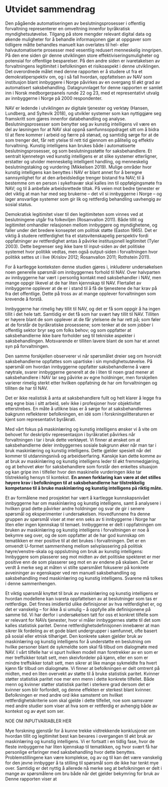 # Utvidet sammendrag {#sammendrag}

Den pågående automatiseringen av beslutningsprosesser i offentlig forvaltning representerer en omveltning innenfor byråkratisk myndighetsutøvelse. 
Tilgang på store mengder relevant digital data og økende muligheter for å behandle informasjonen gjør at oppgaver som tidligere måtte behandles manuelt kan overlates til hel- eller halvautomatiserte prosesser med vesentlig redusert menneskelig inngripen. 
På den ene siden gir denne utviklingen store effektiviseringsmuligheter og potensial for offentlige besparelser. 
På den andre siden er ivaretakelsen av forvaltningens legitimitet i befolkningen et risikoaspekt i denne utviklingen.
Det overordnede målet med denne rapporten er å studere ut fra et demokratiperspektiv om, og i så fall hvordan, oppfattelsen av NAV som institusjon blant innbyggere i Norge påvirkes av en overgang til økt grad av automatisert saksbehandling.
Datagrunnlaget for denne rapporten er samlet inn i Norsk medborgerpanels runde 22 og 23, med et representativt utvalg av innbyggerne i Norge på 2000 respondenter.

NAV er ledende i utviklingen av digitale tjenester og verktøy (Hansen, Lundberg, and Syltevik 2018), og utvikler systemer som kan nyttiggjøre seg framskritt som gjøres innenfor databehandling og analyse. 
Beslutningsprosesser som benytter seg av kunstig intelligens vil være en del av løsningen for at NAV skal oppnå samfunnsoppdraget sitt om å bidra til at flere kommer i arbeid og færre på stønad, og samtidig sørge for at de som trenger det, får rett ytelse til rett tid gjennom en pålitelig og effektiv forvaltning. 
Kunstig intelligens kan brukes både i automatiserte beslutningsprosesser, og som beslutningsstøtte for saksbehandlere. 
Et sentralt kjennetegn ved kunstig intelligens er at slike systemer etterligner, erstatter og utvider menneskelig intelligent handling, og menneskelig beslutningstaking og vurdering (Mikkelsen 2019).
Mulige områder hvor kunstig intelligens kan benyttes i NAV er blant annet for å beregne sannsynlighet for at den arbeidsledige trenger bistand fra NAV; til å bestemme om en person i sykefravær skal kalles inn til oppfølgingsmøte fra NAV; og til å anbefale arbeidsrettede tiltak.
På veien mot bedre tjenester er det viktig at man har med seg brukerne – det vil si innbyggerne i Norge – og lager ansvarlige systemer som gir lik og rettferdig behandling uavhengig av sosial status.

Demokratisk legitimitet viser til den legitimiteten som vinnes ved at beslutningene utgår fra folkeviljen (Rosanvallon 2011).
Både tillit og legitimitet omhandler relasjonen mellom innbyggere og myndighetene, og faller under det bredere konseptet om politisk støtte (Easton 1965).
Det er viktig å studere rettferdighet fra et statsvitenskapelig perspektiv fordi oppfatninger av rettferdighet antas å påvirke institusjonell legitimitet (Tyler 2003). 
Dette begrenser seg ikke bare til input-siden av det politiske systemet hvor politikk vedtas, men også output-siden i forvaltningen hvor politikk settes ut i live (Krislov 2012; Rosanvallon 2011; Rothstein 2011).

For å kartlegge konteksten denne studien gjøres i, inkluderer undersøkelsen noen generelle spørsmål om innbyggernes forhold til NAV.
Over halvparten av innbyggerne har vært i personlig kontakt med saksbehandler i NAV, men mange oppgir likevel at de har liten kjennskap til NAV.
Flertallet av innbyggerne opplever at de er i stand til å få de tjenestene de har krav på fra det offentlige. 
Dette på tross av at mange opplever forvaltningen som krevende å forstå.

Innbyggerne har rimelig høy tillit til NAV, og det er få som oppgir å ha ingen tillit i det hele tatt.
Samtidig er det få som har svært høy tillit til NAV.
Tilliten er høyere blant de som opplever at de får ytelsene de har rett på; som føler at de forstår de byråkratiske prosessene; som tenker at de som jobber i offentlig sektor bryr seg om folks behov; og som oppfatter at saksbehandlerne ikke bare forholder seg til tekniske aspekter i saksbehandlingen.
Motsvarende er tilliten lavere blant de som har et annet syn på forvaltningen.

Den samme forskjellen observerer vi når spørsmålet dreier seg om hvorvidt saksbehandlerne oppfattes som upartiske i sin myndighetsutøvelse.
På spørsmål om hvordan innbyggerne oppfatter saksbehandlerne å være nøytrale, svarer innbyggerne generelt at de i liten til noen grad mener at saksbehandlere i NAV lar seg påvirke av egne holdninger, men forskjellen varierer rimelig sterkt etter hvilken oppfatning de har om forvaltningen og tilliten de har til NAV. 

Det er ikke realistisk å anta at saksbehandlere fullt og helt klarer å legge fra seg egne bias i sitt arbeid, selv ikke i profesjoner hvor objektivitet etterstrebes. 
En måte å utlikne bias er å sørge for at saksbehandlernes bakgrunn reflekterer befolkningen, en idé som i forskningslitteraturen er kjent som representativt byråkrati.

Med vårt fokus på maskinlæring og kunstig intelligens ønsker vi å vite om behovet for deskriptiv representasjon i byråkratiet påvirkes når forvaltningen i tar i bruk dette verktøyet.
Vi finner at ønsket om at saksbehandlerne deler innbyggernes sosiale bakgrunn øker når man tar i bruk maskinlæring og kunstig intelligens.
Dette gjelder spesielt når det kommer til utdanningsnivå og arbeidserfaring.
Kanskje kan dette komme av at bruk av maskinlæring og kunstig intelligens leder til økt fremmedgjøring, og at behovet øker for saksbehandlere som forstår den enkeltes situasjon og kan gripe inn i tilfeller hvor den maskinelle vurderingen ikke tar tilstrekkelig hensyn til kontekst.
**En annen forklaring kan være at det stilles høyere krav i befolkningen til at saksbehandlerne har tilstrekkelig kompetanse til å bruke maskinlæring og kunstig intelligens på riktig måte.**

Et av formålene med prosjektet har vært å kartlegge kunnskapsnivået innbyggerne har om maskinlæring og kunstig intelligens, samt å analysere i hvilken grad dette påvirker andre holdninger og svar de gir i senere spørsmål og eksperimenter i undersøkelsen.
Hovedfunnene fra denne gruppen av spørsmål viser at mer enn seks av ti innbyggerne i Norge har liten eller ingen kjennskap til temaet.
Innbyggerne er delt i oppfatningen om bruken av maskinlæring og kunstig intelligens i forvaltningen er noe å bekymre seg over, og de som oppfatter at de har god kunnskap om tematikken er mer positive til at det brukes i forvaltningen.
Det er en omvendt U-formet sammenheng mellom selvplassering på politisk høyre/venstre-skala og oppslutning om bruk av kunstig intelligens: 
Innbyggere som plasserer seg mot midten av det politiske spekteret er mer positive enn de som plasserer seg mot en av endene på skalaen.
Det er verdt å merke seg at måten vi stilte spørsmålet fokuserer på konkrete avveininger av egenskaper ved ren manuell saksbehandling og saksbehandling med maskinlæring og kunstig intelligens.
Svarene må tolkes i denne sammenhengen.

Et viktig spørsmål knyttet til bruk av maskinlæring og kunstig intelligens er hvordan modellene kan ivareta oppfattelsen av at beslutninger som tas er rettferdige.
Det finnes imidlertid ulike definisjoner av hva rettferdighet er, og det er vanskelig -- for ikke å si umulig -- å oppfylle alle definisjonene på samme tid.
Vi har derfor i undersøkelsen tatt for oss et konkret tilfelle som er relevant for NAVs tjenester, hvor vi måler innbyggernes støtte til det som kalles statistisk paritet. 
Denne rettferdighetsdefinisjonen innebærer at man sikrer lik fordeling av et gode blant undergrupper i samfunnet, ofte basert på sosial eller etnisk tilhøriget.
Den konkrete saken gjelder bruk av maskinlæring og kunstig intelligens for å understøtte en beslutning om hvilke personer blant de sykmeldte som skal få tilbud om dialogmøte med NAV.
I vårt tilfelle har vi spurt hvilken modell man foretrekker av en som er mer treffsikker totalt sett, men skeivfordeler på kjønn, eller en som er mindre treffsikker totalt sett, men sikrer at like mange sykmeldte fra hvert kjønn får tilbud om dialogmøte.
Vi finner at befolkningen er delt omtrent på midten, med en liten overvekt av støtte til å bruke statistisk paritet.
Kvinner støtter statistisk paritet noe mer enn menn i dette konkrete tilfellet.
Både menn og kvinner støtter statistisk paritet i sterkere grad dersom det er kvinner som blir forfordelt, og denne effekten er sterkest blant kvinner.
Befolkningen er med andre ord ikke samstemt om hvilket rettferdighetskriterie som skal gjelde i dette tilfellet, noe som samsvarer med andre studier som viser at hva som er rettferdig er avhengig både av kontekst og av øyet som ser.

NOE OM INPUTVARIABLER HER

Mye forskning gjenstår for å kunne trekke vidtrekkende konklusjoner om hvordan tillit og legitimitet best kan bevares i overgangen til økt bruk av maskinlæring og kunstig intelligens.
Vi er fortsatt i en tidlig fase, hvor de fleste innbyggerne har liten kjennskap til tematikken, og hvor svært få har personlige erfaringer med saksbehandling hvor dette benyttes.
Problemstillingene kan være komplekse, og av og til kan det være vanskelig for den jevne innbygger å ta stilling til spørsmål som de ikke har tenkt mye over.
Samtidig er det nyttig å allerede nå merke seg at befolkningen er delt i mange av spørsmålene om bru både når det gjelder bekymring for bruk av Denne rapporten viser at 

